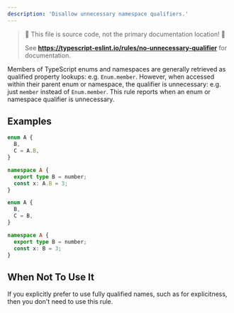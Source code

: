 ---
description: 'Disallow unnecessary namespace qualifiers.'
---


> 🛑 This file is source code, not the primary documentation location! 🛑
>
> See **https://typescript-eslint.io/rules/no-unnecessary-qualifier** for documentation.

Members of TypeScript enums and namespaces are generally retrieved as qualified property lookups: e.g. `Enum.member`.
However, when accessed within their parent enum or namespace, the qualifier is unnecessary: e.g. just `member` instead of `Enum.member`.
This rule reports when an enum or namespace qualifier is unnecessary.

## Examples

<Tabs>
<TabItem value="❌ Incorrect">

```ts
enum A {
  B,
  C = A.B,
}
```

```ts
namespace A {
  export type B = number;
  const x: A.B = 3;
}
```

</TabItem>
<TabItem value="✅ Correct">

```ts
enum A {
  B,
  C = B,
}
```

```ts
namespace A {
  export type B = number;
  const x: B = 3;
}
```

</TabItem>
</Tabs>

## When Not To Use It

If you explicitly prefer to use fully qualified names, such as for explicitness, then you don't need to use this rule.
